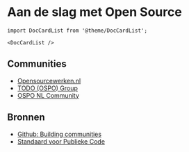 # Aan de slag met Open Source

```mdx-code-block
import DocCardList from '@theme/DocCardList';

<DocCardList />
```

## Communities

- [Opensourcewerken.nl](https://opensourcewerken.nl)
- [TODO (OSPO) Group](https://todogroup.org/#)
- [OSPO NL Community](https://ospo-nl.github.io/kennisbank/)

## Bronnen

- [Github: Building communities](https://docs.github.com/en/communities)
- [Standaard voor Publieke Code](https://standaardvoorpubliekecode.nl/)
